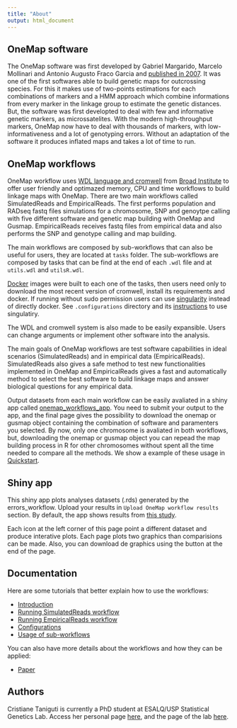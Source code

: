 ```yaml
---
title: "About"
output: html_document
---
```



## OneMap software

The OneMap software was first developed by Gabriel Margarido, Marcelo Mollinari and Antonio Augusto Fraco Garcia and [published in 2007](http://taurus.unicamp.br/bitstream/REPOSIP/81752/1/WOS000248257800002.pdf). It was one of the first softwares able to build genetic maps for outcrossing species. For this it makes use of two-points estimations for each combinations of markers and a HMM approach which combine informations from every marker in the linkage group to estimate the genetic distances. But, the software was first developted to deal with few and informative genetic markers, as microssatelites. With the modern high-throughput markers, OneMap now have to deal with thousands of markers, with low-informativeness and a lot of genotyping errors. Without an adaptation of the software it produces inflated maps and takes a lot of time to run.

## OneMap workflows

OneMap workflow uses [WDL language and cromwell](https://gatkforums.broadinstitute.org/wdl/) from [Broad Institute](https://www.broadinstitute.org/) to offer user friendly and optimazed memory, CPU and time workflows to build linkage maps with OneMap. There are two main workflows called SimulatedReads and EmpiricalReads. The first performs population and RADseq fastq files simulations for a chromosome, SNP and genoytpe calling with five different software and genetic map building with OneMap and Gusmap. EmpiricalReads receives fastq files from empirical data and also performs the SNP and genotype calling and map building.

The main workflows are composed by sub-workflows that can also be useful for users, they are located at `tasks` folder. The sub-workflows are composed by tasks that can be find at the end of each `.wdl` file and at `utils.wdl` and `utilsR.wdl`.

[Docker](https://www.docker.com/) images were built to each one of the tasks, then users need only to download the most recent version of cromwell, install its requirements and docker. If running without sudo permission users can use [singularity](https://singularity.lbl.gov/docs-docker) instead of directly docker. See `.configurations` directory and its [instructions]() to use singulatiry.

The WDL and cromwell system is also made to be easily expansible. Users can change arguments or implement other software into the analysis.

The main goals of OneMap workflows are test software capabilities in ideal scenarios (SimulatedReads) and in empirical data (EmpiricalReads). SimulatedReads also gives a safe method to test new functionalities implemented in OneMap and EmpiricalReads gives a fast and automatically method to select the best software to build linkage maps and answer biological questions for any empirical data.

Output datasets from each main workflow can be easily avaliated in a shiny app called [onemap_workflows_app](). You need to submit your output to the app, and the final page gives the possibility to download the onemap or gusmap object containing the combination of software and paramenters you selected. By now, only one chromosome is avaliated in both workflows, but, downloading the onemap or gusmap object you can repead the map building process in R for other chromosomes without spent all the time needed to compare all the methods. We show a example of these usage in [Quickstart]().


## Shiny app

This shiny app plots analyses datasets (.rds) generated by the errors_workflow. Upload your results in `Upload OneMap workflow results` section. By default, the app shows results from [this study]().

Each icon at the left corner of this page point a different dataset and produce interative plots. Each page plots two graphics than comparisions can be made. Also, you can download de graphics using the button at the end of the page.

## Documentation

Here are some tutorials that better explain how to use the workflows:

* [Introduction](https://cristianetaniguti.github.io/onemap_workflows/introduction.html)
* [Running SimulatedReads workflow](https://cristianetaniguti.github.io/onemap_workflows/simulatedreads.html)
* [Running EmpiricalReads workflow](https://cristianetaniguti.github.io/onemap_workflows/empiricalreads.html)
* [Configurations](https://cristianetaniguti.github.io/onemap_workflows/configuration.html)
* [Usage of sub-workflows](https://cristianetaniguti.github.io/onemap_workflows/subworkflows.html)

You can also have more details about the workflows and how they can be applied:

* [Paper]()

## Authors

Cristiane Taniguti is currently a PhD student at ESALQ/USP Statistical Genetics Lab. Access her personal page [here](http://cristianetaniguti.github.io/), and the page of the lab [here](http://augustogarcia.me/statgen-esalq/).
